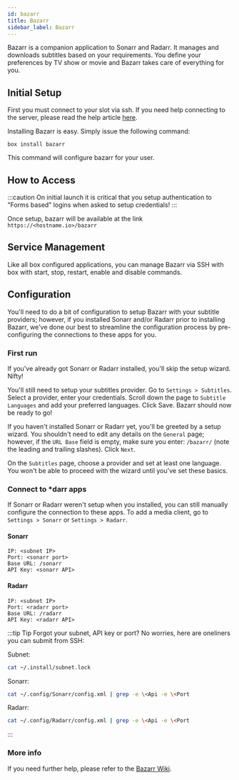 ```yaml
---
id: bazarr
title: Bazarr
sidebar_label: Bazarr
---
```


Bazarr is a companion application to Sonarr and Radarr. It manages and downloads subtitles based on your requirements. You define your preferences by TV show or movie and Bazarr takes care of everything for you.

## Initial Setup

First you must connect to your slot via ssh. If you need help connecting to the server, please read the help article [here](../getting-started/how-do-i-connect.md).

Installing Bazarr is easy. Simply issue the following command:

```plaintext main
box install bazarr
```

This command will configure bazarr for your user.

## How to Access

:::caution On initial launch it is critical that you setup authentication to "Forms based" logins when asked to setup credentials!
:::

Once setup, bazarr will be available at the link `https://<hostname.io>/bazarr`

## Service Management

Like all box configured applications, you can manage Bazarr via SSH with box with start, stop, restart, enable and disable commands.


<SystemdTabs service="bazarr" />

## Configuration

You'll need to do a bit of configuration to setup Bazarr with your subtitle providers; however, if you installed Sonarr and/or Radarr prior to installing Bazarr, we've done our best to streamline the configuration process by pre-configuring the connections to these apps for you.

### First run

If you've already got Sonarr or Radarr installed, you'll skip the setup wizard. Nifty!

You'll still need to setup your subtitles provider. Go to `Settings > Subtitles`. Select a provider, enter your credentials. Scroll down the page to `Subtitle Languages` and add your preferred languages. Click Save. Bazarr should now be ready to go!

If you haven't installed Sonarr or Radarr yet, you'll be greeted by a setup wizard. You shouldn't need to edit any details on the `General` page; however, if the `URL Base` field is empty, make sure you enter: `/bazarr/` (note the leading and trailing slashes). Click `Next`.

On the `Subtitles` page, choose a provider and set at least one language. You won't be able to proceed with the wizard until you've set these basics.

### Connect to \*darr apps

If Sonarr or Radarr weren't setup when you installed, you can still manually configure the connection to these apps. To add a media client, go to `Settings > Sonarr` or `Settings > Radarr`.

#### Sonarr

```plaintext
IP: <subnet IP>
Port: <sonarr port>
Base URL: /sonarr
API Key: <sonarr API>
```

#### Radarr

```plaintext
IP: <subnet IP>
Port: <radarr port>
Base URL: /radarr
API Key: <radarr API>
```

:::tip Tip
Forgot your subnet, API key or port? No worries, here are oneliners you can submit from SSH:

Subnet:

```bash
cat ~/.install/subnet.lock
```

Sonarr:

```bash
cat ~/.config/Sonarr/config.xml | grep -e \<Api -e \<Port
```

Radarr:

```bash
cat ~/.config/Radarr/config.xml | grep -e \<Api -e \<Port
```

:::

### More info

If you need further help, please refer to the [Bazarr Wiki](https://github.com/morpheus65535/bazarr/wiki).

